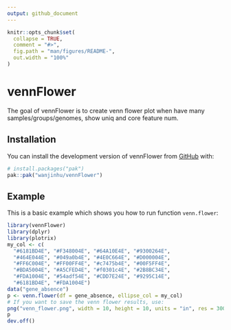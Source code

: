 ```yaml
---
output: github_document
---
```


<!-- README.md is generated from README.Rmd. Please edit that file -->

```r
knitr::opts_chunk$set(
  collapse = TRUE,
  comment = "#>",
  fig.path = "man/figures/README-",
  out.width = "100%"
)
```

# vennFlower

<!-- badges: start -->
<!-- badges: end -->

The goal of vennFlower is to create venn flower plot when have many samples/groups/genomes, show uniq and core feature num. 

## Installation

You can install the development version of vennFlower from [GitHub](https://github.com/) with:

``` r
# install.packages("pak")
pak::pak("wanjinhu/vennFlower")
```

## Example

This is a basic example which shows you how to run function `venn.flower`:

```r
library(vennFlower)
library(dplyr)
library(plotrix)
my_col <- c(
  "#6181BD4E", "#F348004E", "#64A10E4E", "#9300264E",
  "#464E044E", "#049a0b4E", "#4E0C664E", "#D000004E",
  "#FF6C004E", "#FF00FF4E", "#c7475b4E", "#00F5FF4E",
  "#BDA5004E", "#A5CFED4E", "#f0301c4E", "#2B8BC34E",
  "#FDA1004E", "#54adf54E", "#CDD7E24E", "#9295C14E",
  "#6181BD4E", "#FDA1004E")
data("gene_absence")
p <- venn.flower(df = gene_absence, ellipse_col = my_col)
# If you want to save the venn flower results, use:
png("venn_flower.png", width = 10, height = 10, units = "in", res = 300)
p
dev.off()
```
